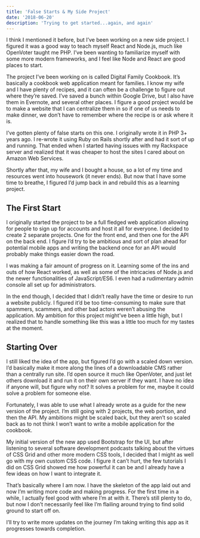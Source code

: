 ```yaml
---
title: 'False Starts & My Side Project'
date: '2018-06-20'
description: 'Trying to get started...again, and again'
---
```


I think I mentioned it before, but I’ve been working on a new side project. I figured it was a good way to teach myself React and Node.js, much like OpenVoter taught me PHP. I’ve been wanting to familiarize myself with some more modern frameworks, and I feel like Node and React are good places to start.

The project I’ve been working on is called Digital Family Cookbook. It’s basically a cookbook web application meant for families. I know my wife and I have plenty of recipes, and it can often be a challenge to figure out where they’re saved. I’ve saved a bunch within Google Drive, but I also have them in Evernote, and several other places. I figure a good project would be to make a website that I can centralize them in so if one of us needs to make dinner, we don’t have to remember where the recipe is or ask where it is.

I’ve gotten plenty of false starts on this one. I originally wrote it in PHP 3+ years ago. I re-wrote it using Ruby on Rails shortly after and had it sort of up and running. That ended when I started having issues with my Rackspace server and realized that it was cheaper to host the sites I cared about on Amazon Web Services.

Shortly after that, my wife and I bought a house, so a lot of my time and resources went into housework (it never ends). But now that I have some time to breathe, I figured I’d jump back in and rebuild this as a learning project.

## The First Start

I originally started the project to be a full fledged web application allowing for people to sign up for accounts and host it all for everyone. I decided to create 2 separate projects. One for the front end, and then one for the API on the back end. I figure I’d try to be ambitious and sort of plan ahead for potential mobile apps and writing the backend once for an API would probably make things easier down the road.

I was making a fair amount of progress on it. Learning some of the ins and outs of how React worked, as well as some of the intricacies of Node.js and the newer functionalities of JavaScript/ES6. I even had a rudimentary admin console all set up for administrators.

In the end though, I decided that I didn’t really have the time or desire to run a website publicly. I figured it’d be too time-consuming to make sure that spammers, scammers, and other bad actors weren’t abusing the application. My ambition for this project might’ve been a little high, but I realized that to handle something like this was a little too much for my tastes at the moment.

## Starting Over

I still liked the idea of the app, but figured I’d go with a scaled down version. I’d basically make it more along the lines of a downloadable CMS rather than a centrally run site. I’d open source it much like OpenVoter, and just let others download it and run it on their own server if they want. I have no idea if anyone will, but figure why not? It solves a problem for me, maybe it could solve a problem for someone else.

Fortunately, I was able to use what I already wrote as a guide for the new version of the project. I’m still going with 2 projects, the web portion, and then the API. My ambitions might be scaled back, but they aren’t so scaled back as to not think I won’t want to write a mobile application for the cookbook.

My initial version of the new app used Bootstrap for the UI, but after listening to several software development podcasts talking about the virtues of CSS Grid and other more modern CSS tools, I decided that I might as well go with my own custom CSS code. I figure it can’t hurt, the few tutorials I did on CSS Grid showed me how powerful it can be and I already have a few ideas on how I want to integrate it.

That’s basically where I am now. I have the skeleton of the app laid out and now I’m writing more code and making progress. For the first time in a while, I actually feel good with where I’m at with it. There’s still plenty to do, but now I don’t necessarily feel like I’m flailing around trying to find solid ground to start off on.

I’ll try to write more updates on the journey I’m taking writing this app as it progresses towards completion.
